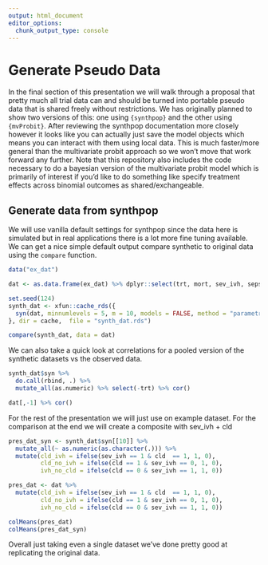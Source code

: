 ```yaml
---
output: html_document
editor_options: 
  chunk_output_type: console
---
```

# Generate Pseudo Data

In the final section of this presentation we will walk through a proposal that
pretty much all trial data can and should be turned into portable pseudo data
that is shared freely without restrictions. We has originally planned to show
two versions of this: one using `{synthpop}` and the other using `{mvProbit}`.
After reviewing the synthpop documentation more closely however it looks like
you can actually just save the model objects which means you can interact with
them using local data. This is much faster/more general than the multivariate
probit approach so we won't move that work forward any further. Note that this
repository also includes the code necessary to do a bayesian version of the
multivariate probit model which is primarily of interest if you'd like to do
something like specify treatment effects across binomial outcomes as
shared/exchangeable.

## Generate data from synthpop

We will use vanilla default settings for synthpop since the data here is simulated
but in real applications there is a lot more fine tuning available. We can get
a nice simple default output compare synthetic to original data using the `compare`
function.

```r
data("ex_dat")

dat <- as.data.frame(ex_dat) %>% dplyr::select(trt, mort, sev_ivh, sepsis, cld, nec)

set.seed(124)
synth_dat <- xfun::cache_rds({
  syn(dat, minnumlevels = 5, m = 10, models = FALSE, method = "parametric")
}, dir = cache,  file = "synth_dat.rds")  

compare(synth_dat, data = dat)
```

We can also take a quick look at correlations for a pooled version of
the synthetic datasets vs the observed data.

```r
synth_dat$syn %>%
  do.call(rbind, .) %>% 
  mutate_all(as.numeric) %>% select(-trt) %>% cor()
```

```r
dat[,-1] %>% cor()
```

For the rest of the presentation we will just use on example dataset. For the
comparison at the end we will create a composite with sev_ivh + cld

```r
pres_dat_syn <- synth_dat$syn[[10]] %>% 
  mutate_all(~ as.numeric(as.character(.))) %>% 
  mutate(cld_ivh = ifelse(sev_ivh == 1 & cld  == 1, 1, 0),
         cld_no_ivh = ifelse(cld == 1 & sev_ivh == 0, 1, 0),
         ivh_no_cld = ifelse(cld == 0 & sev_ivh == 1, 1, 0))

pres_dat <- dat %>%
  mutate(cld_ivh = ifelse(sev_ivh == 1 & cld  == 1, 1, 0),
         cld_no_ivh = ifelse(cld == 1 & sev_ivh == 0, 1, 0),
         ivh_no_cld = ifelse(cld == 0 & sev_ivh == 1, 1, 0))

colMeans(pres_dat)
colMeans(pres_dat_syn)
```

Overall just taking even a single dataset we've done pretty good at replicating
the original data.

